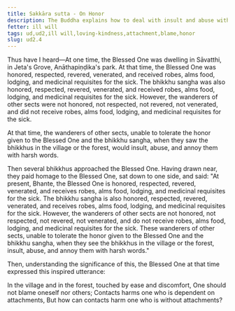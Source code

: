 ```yaml
---
title: Sakkāra sutta - On Honor
description: The Buddha explains how to deal with insult and abuse without arising resentment.
fetter: ill will
tags: ud,ud2,ill will,loving-kindness,attachment,blame,honor
slug: ud2.4
---
```


Thus have I heard—At one time, the Blessed One was dwelling in Sāvatthi, in Jeta's Grove, Anāthapiṇḍika's park. At that time, the Blessed One was honored, respected, revered, venerated, and received robes, alms food, lodging, and medicinal requisites for the sick. The bhikkhu sangha was also honored, respected, revered, venerated, and received robes, alms food, lodging, and medicinal requisites for the sick. However, the wanderers of other sects were not honored, not respected, not revered, not venerated, and did not receive robes, alms food, lodging, and medicinal requisites for the sick.

At that time, the wanderers of other sects, unable to tolerate the honor given to the Blessed One and the bhikkhu sangha, when they saw the bhikkhus in the village or the forest, would insult, abuse, and annoy them with harsh words.

Then several bhikkhus approached the Blessed One. Having drawn near, they paid homage to the Blessed One, sat down to one side, and said: "At present, Bhante, the Blessed One is honored, respected, revered, venerated, and receives robes, alms food, lodging, and medicinal requisites for the sick. The bhikkhu sangha is also honored, respected, revered, venerated, and receives robes, alms food, lodging, and medicinal requisites for the sick. However, the wanderers of other sects are not honored, not respected, not revered, not venerated, and do not receive robes, alms food, lodging, and medicinal requisites for the sick. These wanderers of other sects, unable to tolerate the honor given to the Blessed One and the bhikkhu sangha, when they see the bhikkhus in the village or the forest, insult, abuse, and annoy them with harsh words."

Then, understanding the significance of this, the Blessed One at that time expressed this inspired utterance:

In the village and in the forest, touched by ease and discomfort,
One should not blame oneself nor others;
Contacts harms one who is dependent on attachments,
But how can contacts harm one who is without attachments?
